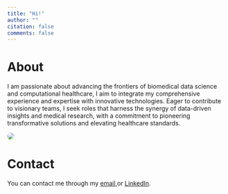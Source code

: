```yaml
---
title: "Hi!"
author: ""
citation: false
comments: false
---
```


# About

::: {.grid .align-items-center .align-content-center}

::: {.g-col-12 .g-col-sm-8}

I am passionate about advancing the frontiers of biomedical data science and computational healthcare, I aim to integrate my comprehensive experience and expertise with innovative technologies. Eager to contribute to visionary teams, 
I seek roles that harness the synergy of data-driven insights and medical research, with a commitment to pioneering transformative solutions and elevating healthcare standards.
:::


::: {.g-col-12 .g-col-sm-4}

```{=html}
<div class="grid" style="--bs-columns: 1; row-gap: 0;">
  <picture>
    <img class="img-fluid" style="border-radius: 50%;" src="https://github.com/aditya1000/aditya.nagori.github.io/blob/main/Aditya_pic.jpg">
  </picture>
</div>
```

:::

:::

# Contact

You can contact me through my [email](mailto:aditya.mits13@gmail.com),or [LinkedIn](https://www.linkedin.com/in/aditya-nagori-phd-4622b4b9/).
